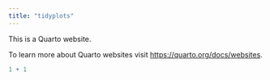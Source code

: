 ```yaml
---
title: "tidyplots"
---
```


This is a Quarto website.

To learn more about Quarto websites visit <https://quarto.org/docs/websites>.

```r
1 + 1
```
